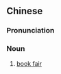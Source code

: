==Chinese==
{{zh-forms|s=书市}}

===Pronunciation===
{{zh-pron
|m=shūshì
|c=syu1 si5
|mn=qz:chir-chhǐ/xm:su-chhī/zz:si-chhī
|cat=n
}}

===Noun===
{{zh-noun}}

# [[book fair]]